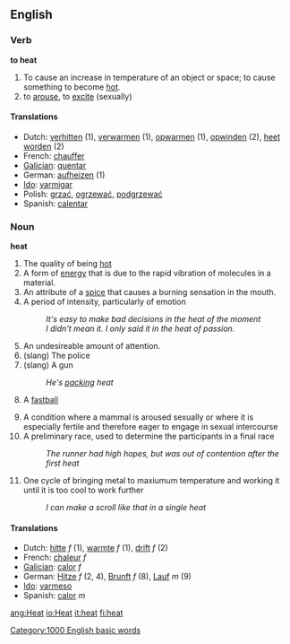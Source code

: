 ==English==
===Verb===
'''to heat'''

# To cause an increase in temperature of an object or space; to cause something to become [[hot]].
# to [[arouse]], to [[excite]] (sexually)

====Translations====
*Dutch: [[verhitten]] (1), [[verwarmen]] (1), [[opwarmen]] (1), [[opwinden]] (2), [[heet worden]] (2)
*French: [[chauffer]]
*[[Galician]]: [[quentar]]
*German: [[aufheizen]] (1)
*[[Ido]]: [[varmigar]]
*Polish: [[grzać]], [[ogrzewać]], [[podgrzewać]]
*Spanish: [[calentar]]

===Noun===
'''heat'''

# The quality of being [[hot]]
# A form of [[energy]] that is due to the rapid vibration of molecules in a material.
# An attribute of a [[spice]] that causes a burning sensation in the mouth.
# A period of intensity, particularly of emotion
#: ''It's easy to make bad decisions in the heat of the moment''
#: ''I didn't mean it.  I only said it in the heat of passion.''
# An undesireable amount of attention.
# (slang) The police
# (slang) A gun
#: ''He's [[pack]]ing heat''
#{{baseball}} A [[fastball]]
# A condition where a mammal is aroused sexually or where it is especially fertile and therefore eager to engage in sexual intercourse
# A preliminary race, used to determine the participants in a final race
#: ''The runner had high hopes, but was out of contention after the first heat''
# One cycle of bringing metal to maxiumum temperature and working it until it is too cool to work further
#: ''I can make a scroll like that in a single heat''

====Translations====
*Dutch: [[hitte]] ''f'' (1), [[warmte]] ''f'' (1), [[drift]] ''f'' (2)
*French: [[chaleur]] ''f''
*[[Galician]]: [[calor]] ''f''
*German: [[Hitze]] ''f'' (2, 4), [[Brunft]] ''f'' (8), [[Lauf]] ''m'' (9)
*[[Ido]]: [[varmeso]]
*Spanish: [[calor]] ''m''

[[Category:1000 English basic words]]

[[ang:Heat]]
[[io:Heat]]
[[it:heat]]
[[fi:heat]]